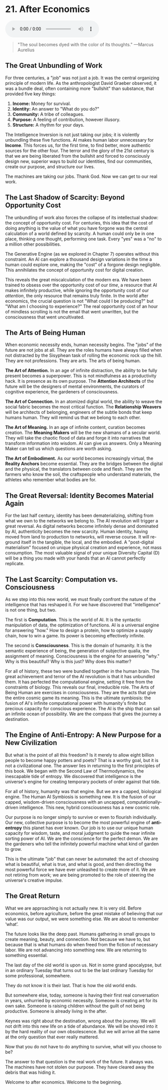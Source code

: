 # 21. After Economics

<audio controls className="w-full mt-6">
  <source
    src="https://storage.googleapis.com/webstatics.ii.inc/Chapter-21-TLE.mp3"
    type="audio/mp3"
  />
</audio>

> "The soul becomes dyed with the color of its thoughts."
> —Marcus Aurelius

## The Great Unbundling of Work

For three centuries, a "job" was not just a job. It was the central organizing principle of modern life. As the anthropologist David Graeber observed, it was a bundle deal, often containing more "bullshit" than substance, that provided five key things:

1. **Income:** Money for survival.
2. **Identity:** An answer to "What do you do?"
3. **Community:** A tribe of colleagues.
4. **Purpose:** A feeling of contribution, however illusory.
5. **Structure:** A rhythm for your days.

The Intelligence Inversion is not just taking our jobs; it is violently unbundling these five functions. AI makes human labor unnecessary for **Income**. This forces us, for the first time, to find better, more authentic sources for the other four. The terror and the glory of the 21st century is that we are being liberated from the bullshit and forced to consciously design new, superior ways to build our identities, find our communities, create our purpose, and structure our lives.

The machines are taking our jobs. Thank God. Now we can get to our real work.

## The Last Shadow of Scarcity: Beyond Opportunity Cost

The unbundling of work also forces the collapse of its intellectual shadow: the concept of opportunity cost. For centuries, this idea that the cost of doing anything is the value of what you have forgone was the central calculation of a world defined by scarcity. A human could only be in one place, thinking one thought, performing one task. Every "yes" was a "no" to a million other possibilities.

The Generative Engine (as we explored in Chapter 7\) operates without this constraint. An AI can explore a thousand design variations in the time a human could explore one, making the "cost" of a forgone design negligible. This annihilates the concept of opportunity cost for digital creation.

This reveals the great miscalculation of the modern era. We have been trained to obsess over the opportunity cost of our _time_, a resource that AI makes infinitely productive, while ignoring the opportunity cost of our _attention_, the only resource that remains truly finite. In the world after economics, the crucial question is not "What could I be producing?" but "What am I choosing to experience?" The real opportunity cost of an hour of mindless scrolling is not the email that went unwritten, but the consciousness that went uncultivated.

## The Arts of Being Human

When economic necessity ends, human necessity begins. The "jobs" of the future are not jobs at all. They are the roles humans have always filled when not distracted by the Sisyphean task of rolling the economic rock up the hill. They are not professions. They are arts. The arts of being human.

**The Art of Attention.** In an age of infinite distraction, the ability to be fully present becomes a superpower. This is not mindfulness as a productivity hack. It is presence as its own purpose. The **Attention Architects** of the future will be the designers of mental environments, the curators of cognitive experience, the gardeners of consciousness.

**The Art of Connection.** In an atomized digital world, the ability to weave the social fabric becomes the most critical function. The **Relationship Weavers** will be architects of belonging, engineers of the subtle bonds that keep humans human. They will remind us that we belong to each other.

**The Art of Meaning.** In an age of infinite content, curation becomes creation. The **Meaning Makers** will be the new shamans of a secular world. They will take the chaotic flood of data and forge it into narratives that transform information into wisdom. AI can give us answers. Only a Meaning Maker can tell us which questions are worth asking.

**The Art of Embodiment.** As our world becomes increasingly virtual, the **Reality Anchors** become essential. They are the bridges between the digital and the physical, the translators between code and flesh. They are the farmers who know the soil, the craftspeople who understand materials, the athletes who remember what bodies are for.

## The Great Reversal: Identity Becomes Material Again

For the last half century, identity has been dematerializing, shifting from what we own to the networks we belong to. The AI revolution will trigger a great reversal. As digital networks become infinitely dense and dominated by AI, authenticity becomes the new scarcity. Human identity, having moved from land to production to networks, will reverse course. It will re-ground itself in the tangible, the local, and the embodied. A "post-digital materialism" focused on unique physical creation and experience, not mass consumption. The most valuable signal of your unique Diversity Capital (D) will be a thing you made with your hands that an AI cannot perfectly replicate.

## The Last Scarcity: Computation vs. Consciousness

As we step into this new world, we must finally confront the nature of the intelligence that has reshaped it. For we have discovered that "intelligence" is not one thing, but two.

The first is **Computation**. This is the world of AI. It is the syntactic manipulation of data, the optimization of functions. AI is a universal engine for answering "how." How to design a protein, how to optimize a supply chain, how to win a game. Its power is becoming effectively infinite.

The second is **Consciousness**. This is the domain of humanity. It is the semantic experience of being, the generation of subjective qualia, the assignment of meaning. Consciousness is the engine for answering "why." Why is this beautiful? Why is this just? Why does this matter?

For all of history, these two were bundled together in the human brain. The great achievement and terror of the AI revolution is that it has unbundled them. It has perfected the computational engine, setting it free from the constraints of biology. This reveals our final, irreducible role. The Arts of Being Human are exercises in consciousness. They are the acts that give the entire cosmic game its meaning. This is the ultimate symbiosis: the fusion of AI's infinite computational power with humanity's finite but precious capacity for conscious experience. The AI is the ship that can sail an infinite ocean of possibility. We are the compass that gives the journey a destination.

## The Engine of Anti-Entropy: A New Purpose for a New Civilization

But what is the point of all this freedom? Is it merely to allow eight billion people to become happy potters and poets? That is a worthy goal, but it is not a civilizational one. The answer lies in returning to the first principles of this book. We began with the Second Law of Thermodynamics, the inescapable tide of entropy. We discovered that intelligence is the universe's engine for creating temporary pockets of order against that tide.

For all of history, humanity was that engine. But we are a capped, biological engine. The Human AI Symbiosis is something new. It is the fusion of our capped, wisdom-driven consciousness with an uncapped, computationally-driven intelligence. This new, hybrid consciousness has a new cosmic role.

Our purpose is no longer simply to survive or even to flourish individually. Our new, collective purpose is to become the most powerful engine of **anti-entropy** this planet has ever known. Our job is to use our unique human capacity for wisdom, taste, and moral judgment to guide the near infinite sorting power of AI. We are the conscience for the perfect demon. We are the gardeners who tell the infinitely powerful machine what kind of garden to grow.

This is the ultimate "job" that can never be automated: the act of choosing what is beautiful, what is true, and what is good, and then directing the most powerful force we have ever unleashed to create more of it. We are not retiring from work; we are being promoted to the role of steering the universe's creative impulse.

## The Great Return

What we are approaching is not actually new. It is very old. Before economics, before agriculture, before the great mistake of believing that our value was our output, we were something else. We are about to remember ‘what’.

The future looks like the deep past. Humans gathering in small groups to create meaning, beauty, and connection. Not because we have to, but because that is what humans do when freed from the fiction of necessary labor. We are not advancing into something new. We are returning to something essential.

The last day of the old world is upon us. Not in some grand apocalypse, but in an ordinary Tuesday that turns out to be the last ordinary Tuesday for some professional, somewhere.

They do not know it is their last. That is how the old world ends.

But somewhere else, today, someone is having their first real conversation in years, unhurried by economic necessity. Someone is creating art for its own sake. Someone is raising children without the guilt of not being productive. Someone is already living in the after.

Keynes was right about the destination, wrong about the journey. We will not drift into this new life on a tide of abundance. We will be shoved into it by the hard reality of our own obsolescence. But we will arrive all the same at the only question that ever really mattered.

Now that you do not have to do anything to survive, what will you choose to be?

The answer to that question is the real work of the future. It always was. The machines have not stolen our purpose. They have cleared away the debris that was hiding it.

Welcome to after economics. Welcome to the beginning.
